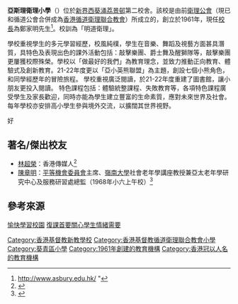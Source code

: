 {{Infobox School
| name = 循道衞理聯合教會 亞斯理衞理小學
| other_name = Asbury Methodist Primary School
| image = [[File:Asbury_Methodist_Primary_School.jpg|280px]]
| established = {{start date|1961}}
| type = 津貼小學
| motto = 明道衛理
| religion = [[基督教|基督教]][[循道宗|循道宗]]
| affiliation = [[香港基督教循道衛理聯合教會|香港基督教循道衛理聯合教會]]
| superintendent = 陳祟一先生
| principal = 鄭家明先生
| address = [[新界西|新界西]][[葵涌|葵涌]][[荔景邨|荔景邨]]第二校舍
| website = http://www.asbury.edu.hk/
}}

'''亞斯理衛理小學'''（{{lang-en|Asbury Methodist Primary School}}）位於[[新界西|新界西]][[葵涌|葵涌]][[荔景邨|荔景邨]]第二校舍。該校是由前[[衛理公會|衛理公會]]（現已和循道公會合併成為[[香港循道衛理聯合教會|香港循道衛理聯合教會]]）所成立的，創立於1961年，現任[[校長|校長]]為鄭家明先生<ref>http://www.asbury.edu.hk/ {{Wayback|url=http://www.asbury.edu.hk/ |date=20150722120917 }}"</ref>。校訓為「明道衛理」。

學校重視學生的多元學習經歷，校風純樸，學生在音樂、舞蹈及視藝方面甚具潛質，具特色及表現出色的課外活動包括：敲擊樂團、爵士舞及醒獅隊等，敲擊樂團更屢獲校際殊榮。學校以「做最好的我們」為教育理念，並致力推動正向教育、體驗式及創新教育。21-22年度更以「亞小英熊聯盟」為主題，創設七個小熊角色，和同學經歷年的冒險旅程。
學校重視廣泛閱讀，於21-22年度重建了圖書館，讓小朋友更投入閱讀。
特色課程包括：{{en-link|Learning-by-doing}}體驗統整課程、失敗教育等，各項特色課程廣受學生及家長歡迎，同時亦能為學生建立豐富的生命素質，應對未來世界及社會。每年學校亦安排高小學生參與境外交流，以擴闊其世界視野。

好

==著名/傑出校友==
*[[林超榮|林超榮]]：香港傳媒人<ref>{{cite news | title=全港首間小學校內影院開幕 | url=http://www.mingpaocanada.com/tor/htm/News/20190117/HK-gfb1_r.htm | page= | publisher=明報 | date=2019-01-17 | accessdate=2021-06-22 | quote= | archive-date=2021-11-09 | archive-url=https://web.archive.org/web/20211109051644/http://www.mingpaocanada.com/tor/htm/News/20190117/HK-gfb1_r.htm | dead-url=no }}</ref>
*[[陳章明|陳章明]]：[[平等機會委員會|平等機會委員會]]主席、[[嶺南大學_(香港)|嶺南大學]]社會老年學講座教授兼亞太老年學研究中心及服務研習處總監（1968年小六上午校）<ref>{{cite news |title=荃灣衛理公會主辦 亞斯理小學畢業禮 |url=https://mmis.hkpl.gov.hk/coverpage/-/coverpage/view?p_r_p_-1078056564_c=QF757YsWv5%2BakvA8rFW5ElAIOm%2BXYtd8&_coverpage_WAR_mmisportalportlet_o=304&_coverpage_WAR_mmisportalportlet_actual_q=%28%20verbatim_dc.collection%3A%28%22Old%5C%20HK%5C%20Newspapers%22%29%20%29%20AND+%28%20%28%20allTermsMandatory%3A%28true%29%20OR+all_dc.title%3A%28%E7%95%A2%E6%A5%AD%E7%A6%AE%29%20OR+all_dc.creator%3A%28%E7%95%A2%E6%A5%AD%E7%A6%AE%29%20OR+all_dc.contributor%3A%28%E7%95%A2%E6%A5%AD%E7%A6%AE%29%20OR+all_dc.subject%3A%28%E7%95%A2%E6%A5%AD%E7%A6%AE%29%20OR+fulltext%3A%28%E7%95%A2%E6%A5%AD%E7%A6%AE%29%20OR+all_dc.description%3A%28%E7%95%A2%E6%A5%AD%E7%A6%AE%29%20%29%20%29&_coverpage_WAR_mmisportalportlet_sort_order=desc&_coverpage_WAR_mmisportalportlet_sort_field=dc.publicationdate_bsort&_coverpage_WAR_mmisportalportlet_log=Y&_coverpage_WAR_mmisportalportlet_filter=dc.publicationdate_dt%3A%5B1960-01-01T00%3A00%3A00Z+TO+1969-12-31T15%3A59%3A59Z%5D |page=14 |language= |publisher=華僑日報 |date=1968-07-17 |accessdate=2022-03-06 |quote= |archive-date=2022-03-06 |archive-url=https://web.archive.org/web/20220306172702/https://mmis.hkpl.gov.hk/coverpage/-/coverpage/view?p_r_p_-1078056564_c=QF757YsWv5%2BakvA8rFW5ElAIOm%2BXYtd8&_coverpage_WAR_mmisportalportlet_o=304&_coverpage_WAR_mmisportalportlet_actual_q=(%20verbatim_dc.collection:(%22Old%5C%20HK%5C%20Newspapers%22)%20)%20AND+(%20(%20allTermsMandatory:(true)%20OR+all_dc.title:(%E7%95%A2%E6%A5%AD%E7%A6%AE)%20OR+all_dc.creator:(%E7%95%A2%E6%A5%AD%E7%A6%AE)%20OR+all_dc.contributor:(%E7%95%A2%E6%A5%AD%E7%A6%AE)%20OR+all_dc.subject:(%E7%95%A2%E6%A5%AD%E7%A6%AE)%20OR+fulltext:(%E7%95%A2%E6%A5%AD%E7%A6%AE)%20OR+all_dc.description:(%E7%95%A2%E6%A5%AD%E7%A6%AE)%20)%20)&_coverpage_WAR_mmisportalportlet_sort_order=desc&_coverpage_WAR_mmisportalportlet_sort_field=dc.publicationdate_bsort&_coverpage_WAR_mmisportalportlet_log=Y&_coverpage_WAR_mmisportalportlet_filter=dc.publicationdate_dt:%5B1960-01-01T00:00:00Z+TO+1969-12-31T15:59:59Z%5D }}</ref>

==參考來源==
{{reflist}}
[https://www.youtube.com/watch?v=kH60grupka8 愉快學習校園] {{Wayback|url=https://www.youtube.com/watch?v=kH60grupka8 |date=20220504061049 }}[https://topick.hket.com/article/3240581/%E3%80%90%E6%A0%A1%E9%95%B7%E5%B0%88%E8%A8%AA%E3%80%91%E5%BE%A9%E8%AA%B2%E9%87%8D%E8%BF%94%E6%A0%A1%E5%9C%92%E9%A6%96%E8%A6%81%E9%97%9C%E9%A1%A7%E6%83%85%E7%B7%92%E3%80%80%E4%BA%9E%E6%96%AF%E7%90%86%E8%A1%9E%E7%90%8 復課首要關心學生情緒需要]
{{香港基督教循道衛理聯合教會學校}}

[[Category:香港基督教新教學校|Category:香港基督教新教學校]]
[[Category:香港基督教循道衛理聯合教會小學|Category:香港基督教循道衛理聯合教會小學]]
[[Category:葵青區小學|Category:葵青區小學]]
[[Category:1961年創建的教育機構|Category:1961年創建的教育機構]]
[[Category:香港冠以人名的教育機構|Category:香港冠以人名的教育機構]]